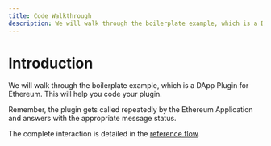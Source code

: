 ```yaml
---
title: Code Walkthrough
description: We will walk through the boilerplate example, which is a DApp Plugin for Ethereum. This will help you code your plugin.
---
```



# Introduction

We will walk through the boilerplate example, which is a DApp Plugin for Ethereum. This will help you code your plugin.

Remember, the plugin gets called repeatedly by the Ethereum Application and answers with the appropriate message status. 

The complete interaction is detailed in the [reference flow](./code-walkthrough/flow/).
